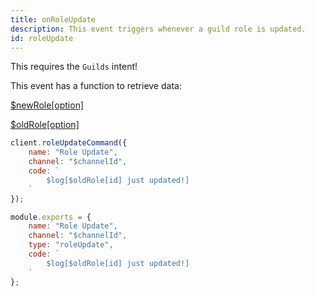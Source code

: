 ```yaml
---
title: onRoleUpdate
description: This event triggers whenever a guild role is updated.
id: roleUpdate
---
```



<Aside title="Intents">

This requires the `Guilds` intent!

</Aside>

<Aside title="Functions" type="tip">

This event has a function to retrieve data:

[$newRole[option]](/functions/newrole)

[$oldRole[option]](/functions/oldrole)

</Aside>

<Example>

<div slot="default">

```js
client.roleUpdateCommand({
    name: "Role Update",
    channel: "$channelId",
    code: `
        $log[$oldRole[id] just updated!]
    `
});
```

</div>
<div slot="handler">

```js
module.exports = {
    name: "Role Update",
    channel: "$channelId",
    type: "roleUpdate",
    code: `
        $log[$oldRole[id] just updated!]
    `
};
```

</div>
</Example>